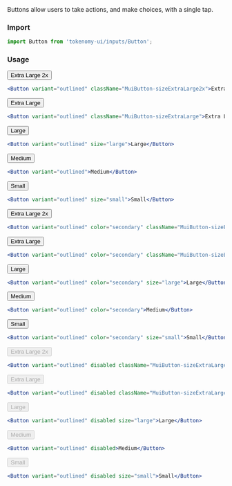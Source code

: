 
<Title>Button</Title>
<Subtitle>
  Buttons allow users to take actions, and make choices, with a single tap.
</Subtitle>

### Import

```jsx
import Button from 'tokenomy-ui/inputs/Button';
```

### Usage

<TabsState initial="primary">
  <div id="primary" title="Primary"><div>
<Button variant="outlined" className="MuiButton-sizeExtraLarge2x" style={{ marginTop: 20 }}>Extra Large 2x</Button>

```jsx
<Button variant="outlined" className="MuiButton-sizeExtraLarge2x">Extra Large 2x</Button>
```
<Button variant="outlined" className="MuiButton-sizeExtraLarge">Extra Large</Button>

```jsx
<Button variant="outlined" className="MuiButton-sizeExtraLarge">Extra Large</Button>
```
<Button variant="outlined" size="large">Large</Button>

```jsx
<Button variant="outlined" size="large">Large</Button>
```
<Button variant="outlined">Medium</Button>

```jsx
<Button variant="outlined">Medium</Button>
```
<Button variant="outlined" size="small">Small</Button>

```jsx
<Button variant="outlined" size="small">Small</Button>
```

  </div></div>
  <div id="secondary" title="Secondary"><div>
<Button variant="outlined" color="secondary" className="MuiButton-sizeExtraLarge2x" style={{ marginTop: 20 }}>Extra Large 2x</Button>

```jsx
<Button variant="outlined" color="secondary" className="MuiButton-sizeExtraLarge2x">Extra Large 2x</Button>
```
<Button variant="outlined" color="secondary" className="MuiButton-sizeExtraLarge">Extra Large</Button>

```jsx
<Button variant="outlined" color="secondary" className="MuiButton-sizeExtraLarge">Extra Large</Button>
```
<Button variant="outlined" color="secondary" size="large">Large</Button>

```jsx
<Button variant="outlined" color="secondary" size="large">Large</Button>
```
<Button variant="outlined" color="secondary">Medium</Button>

```jsx
<Button variant="outlined" color="secondary">Medium</Button>
```
<Button variant="outlined" color="secondary" size="small">Small</Button>

```jsx
<Button variant="outlined" color="secondary" size="small">Small</Button>
```

  </div></div>
  <div id="disabled" title="Disabled"><div>
<Button variant="outlined" disabled className="MuiButton-sizeExtraLarge2x" style={{ marginTop: 20 }}>Extra Large 2x</Button>

```jsx
<Button variant="outlined" disabled className="MuiButton-sizeExtraLarge2x">Extra Large 2x</Button>
```
<Button variant="outlined" disabled className="MuiButton-sizeExtraLarge">Extra Large</Button>

```jsx
<Button variant="outlined" disabled className="MuiButton-sizeExtraLarge">Extra Large</Button>
```
<Button variant="outlined" disabled size="large">Large</Button>

```jsx
<Button variant="outlined" disabled size="large">Large</Button>
```
<Button variant="outlined" disabled>Medium</Button>

```jsx
<Button variant="outlined" disabled>Medium</Button>
```
<Button variant="outlined" disabled size="small">Small</Button>

```jsx
<Button variant="outlined" disabled size="small">Small</Button>
```

  </div></div>

</TabsState>
